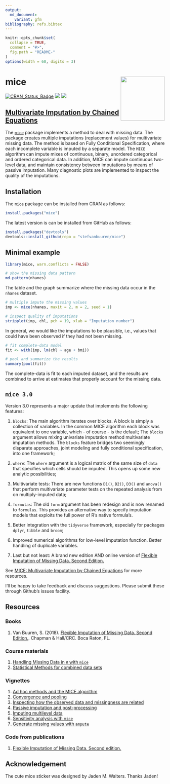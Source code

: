 ```yaml
---
output:
  md_document:
    variant: gfm
bibliography: refs.bibtex
---
```


<!-- README.md is generated from README.Rmd. Please edit that file -->

```r
knitr::opts_chunk$set(
  collapse = TRUE,
  comment = "#>",
  fig.path = "README-"
)
options(width = 60, digits = 3)
```

# mice <a href='https://stefvanbuuren.name/mice/'><img src='MICE_sticker_SMALL.png' align="right" height="139" /></a>

[![CRAN_Status_Badge](http://www.r-pkg.org/badges/version/mice)](https://cran.r-project.org/package=mice)
[![](http://cranlogs.r-pkg.org/badges/mice)](https://cran.r-project.org/package=mice)
[![](https://img.shields.io/badge/github%20version-3.10.1-orange.svg)](https://github.com/stefvanbuuren/mice)

## [Multivariate Imputation by Chained Equations](http://stefvanbuuren.github.io/mice/)

The [`mice`](https://cran.r-project.org/package=mice) package
implements a method to deal with missing data. The package creates
multiple imputations (replacement values) for multivariate missing
data. The method is based on Fully Conditional Specification, where
each incomplete variable is imputed by a separate model. The `MICE`
algorithm can impute mixes of continuous, binary, unordered
categorical and ordered categorical data. In addition, MICE can impute
continuous two-level data, and maintain consistency between
imputations by means of passive imputation. Many diagnostic plots are
implemented to inspect the quality of the imputations.

## Installation

The `mice` package can be installed from CRAN as follows:

```r
install.packages("mice")
```

The latest version is can be installed from GitHub as follows: 

```r
install.packages("devtools")
devtools::install_github(repo = "stefvanbuuren/mice")
```


## Minimal example

```r
library(mice, warn.conflicts = FALSE)

# show the missing data pattern
md.pattern(nhanes)
```

The table and the graph summarize where the missing data occur in 
the `nhanes` dataset.

```r
# multiple impute the missing values
imp <- mice(nhanes, maxit = 2, m = 2, seed = 1)

# inspect quality of imputations
stripplot(imp, chl, pch = 19, xlab = "Imputation number")
```

In general, we would like the imputations to be plausible, i.e., 
values that could have been observed if they had not been missing.

```r
# fit complete-data model
fit <- with(imp, lm(chl ~ age + bmi))

# pool and summarize the results
summary(pool(fit))
```

The complete-data is fit to each imputed dataset, and the 
results are combined to arrive at estimates that properly 
account for the missing data.

## `mice 3.0`

Version 3.0 represents a major update that implements the 
following features: 

1. `blocks`: The main algorithm iterates over blocks. A block is
    simply a collection of variables. In the common MICE algorithm each 
    block was equivalent to one variable, which - of course - is 
    the default; The `blocks` argument allows mixing univariate 
    imputation method multivariate imputation methods. The `blocks` 
    feature bridges two seemingly disparate approaches, joint modeling 
    and fully conditional specification, into one framework;

2. `where`: The `where` argument is a logical matrix of the same size 
    of `data` that specifies which cells should be imputed. This opens 
    up some new analytic possibilities;
    
3.  Multivariate tests: There are new functions `D1()`, `D2()`, `D3()`
    and `anova()` that perform multivariate parameter tests on the 
    repeated analysis from on multiply-imputed data;

4. `formulas`: The old `form` argument has been redesign and is now 
    renamed to `formulas`. This provides an alternative way to specify
    imputation models that exploits the full power of R's native 
    formula's. 

5.  Better integration with the `tidyverse` framework, especially 
    for packages `dplyr`, `tibble` and  `broom`;
   
6.  Improved numerical algorithms for low-level imputation function. 
    Better handling of duplicate variables.

7.  Last but not least: A brand new edition AND online version of
    [Flexible Imputation of Missing Data. Second Edition.](https://stefvanbuuren.name/fimd/)

See [MICE: Multivariate Imputation by Chained Equations](http://stefvanbuuren.github.io/mice/) 
for more resources.

I'll be happy to take feedback and discuss suggestions. Please submit these 
through Github's issues facility.


## Resources

### Books

1. Van Buuren, S. (2018). [Flexible Imputation of Missing Data. Second Edition.](https://stefvanbuuren.name/fimd/). Chapman & Hall/CRC. Boca Raton, FL.

### Course materials

1. [Handling Missing Data in `R` with `mice`](https://stefvanbuuren.github.io/Winnipeg/)
2. [Statistical Methods for combined data sets](https://stefvanbuuren.github.io/RECAPworkshop/)

### Vignettes

1. [Ad hoc methods and the MICE algorithm](https://gerkovink.github.io/miceVignettes/Ad_hoc_and_mice/Ad_hoc_methods.html)
2. [Convergence and pooling](https://gerkovink.github.io/miceVignettes/Convergence_pooling/Convergence_and_pooling.html)
3. [Inspecting how the observed data and missingness are related](https://gerkovink.github.io/miceVignettes/Missingness_inspection/Missingness_inspection.html)
4. [Passive imputation and post-processing](https://gerkovink.github.io/miceVignettes/Passive_Post_processing/Passive_imputation_post_processing.html)
5. [Imputing multilevel data](https://gerkovink.github.io/miceVignettes/Multi_level/Multi_level_data.html)
6. [Sensitivity analysis with `mice`](https://gerkovink.github.io/miceVignettes/Sensitivity_analysis/Sensitivity_analysis.html)
7. [Generate missing values with `ampute`](https://rianneschouten.github.io/mice_ampute/vignette/ampute.html)

### Code from publications

1. [Flexible Imputation of Missing Data. Second edition.](https://github.com/stefvanbuuren/FIMD/tree/master/R)

## Acknowledgement

The cute mice sticker was designed by Jaden M. Walters. Thanks Jaden!
